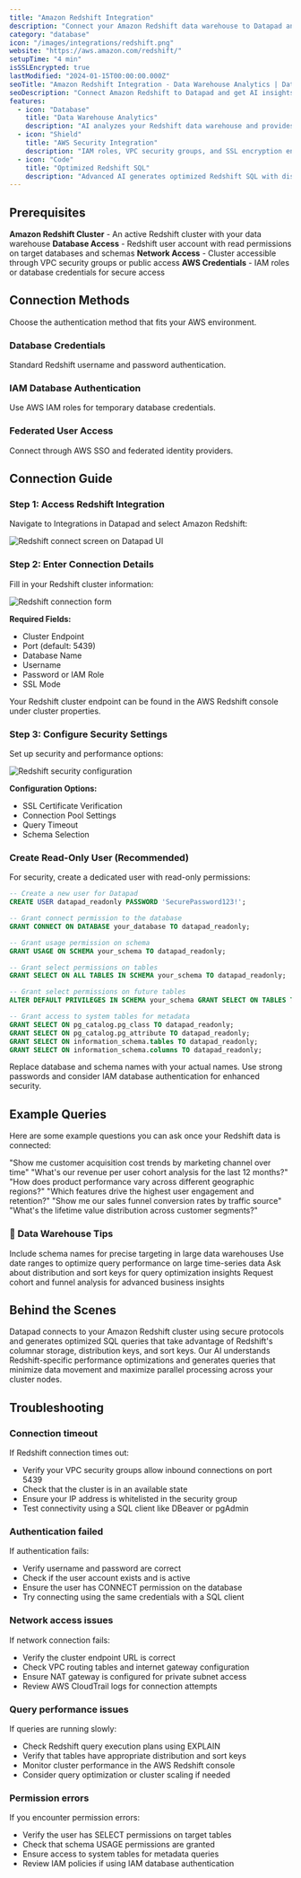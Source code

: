 ```yaml
---
title: "Amazon Redshift Integration"
description: "Connect your Amazon Redshift data warehouse to Datapad and get AI-powered insights that transform analytics into growth acceleration strategies."
category: "database"
icon: "/images/integrations/redshift.png"
website: "https://aws.amazon.com/redshift/"
setupTime: "4 min"
isSSLEncrypted: true
lastModified: "2024-01-15T00:00:00.000Z"
seoTitle: "Amazon Redshift Integration - Data Warehouse Analytics | Datapad"
seoDescription: "Connect Amazon Redshift to Datapad and get AI insights from your data warehouse with natural language queries and automatic optimization."
features:
  - icon: "Database"
    title: "Data Warehouse Analytics"
    description: "AI analyzes your Redshift data warehouse and provides instant insights from massive datasets with optimized columnar storage queries."
  - icon: "Shield"
    title: "AWS Security Integration"
    description: "IAM roles, VPC security groups, and SSL encryption ensure your Redshift data warehouse remains secure and compliant."
  - icon: "Code"
    title: "Optimized Redshift SQL"
    description: "Advanced AI generates optimized Redshift SQL with distribution keys, sort keys, and columnar storage considerations."
---
```


## Prerequisites

<FeatureItem>**Amazon Redshift Cluster** - An active Redshift cluster with your data warehouse</FeatureItem>
<FeatureItem>**Database Access** - Redshift user account with read permissions on target databases and schemas</FeatureItem>
<FeatureItem>**Network Access** - Cluster accessible through VPC security groups or public access</FeatureItem>
<FeatureItem>**AWS Credentials** - IAM roles or database credentials for secure access</FeatureItem>

## Connection Methods

Choose the authentication method that fits your AWS environment.

### Database Credentials
Standard Redshift username and password authentication.

### IAM Database Authentication
Use AWS IAM roles for temporary database credentials.

### Federated User Access
Connect through AWS SSO and federated identity providers.

## Connection Guide

### Step 1: Access Redshift Integration

Navigate to Integrations in Datapad and select Amazon Redshift:

![Redshift connect screen on Datapad UI](/images/docs/redshift-connect.png)

### Step 2: Enter Connection Details

Fill in your Redshift cluster information:

![Redshift connection form](/images/docs/redshift-form.png)

**Required Fields:**
- Cluster Endpoint
- Port (default: 5439)
- Database Name
- Username
- Password or IAM Role
- SSL Mode

<InfoItem>Your Redshift cluster endpoint can be found in the AWS Redshift console under cluster properties.</InfoItem>

### Step 3: Configure Security Settings

Set up security and performance options:

![Redshift security configuration](/images/docs/redshift-security.png)

**Configuration Options:**
- SSL Certificate Verification
- Connection Pool Settings
- Query Timeout
- Schema Selection

### Create Read-Only User (Recommended)

For security, create a dedicated user with read-only permissions:

```sql
-- Create a new user for Datapad
CREATE USER datapad_readonly PASSWORD 'SecurePassword123!';

-- Grant connect permission to the database
GRANT CONNECT ON DATABASE your_database TO datapad_readonly;

-- Grant usage permission on schema
GRANT USAGE ON SCHEMA your_schema TO datapad_readonly;

-- Grant select permissions on tables
GRANT SELECT ON ALL TABLES IN SCHEMA your_schema TO datapad_readonly;

-- Grant select permissions on future tables
ALTER DEFAULT PRIVILEGES IN SCHEMA your_schema GRANT SELECT ON TABLES TO datapad_readonly;

-- Grant access to system tables for metadata
GRANT SELECT ON pg_catalog.pg_class TO datapad_readonly;
GRANT SELECT ON pg_catalog.pg_attribute TO datapad_readonly;
GRANT SELECT ON information_schema.tables TO datapad_readonly;
GRANT SELECT ON information_schema.columns TO datapad_readonly;
```

<WarningItem>Replace database and schema names with your actual names. Use strong passwords and consider IAM database authentication for enhanced security.</WarningItem>

## Example Queries

Here are some example questions you can ask once your Redshift data is connected:

<StepItem>"Show me customer acquisition cost trends by marketing channel over time"</StepItem>
<StepItem>"What's our revenue per user cohort analysis for the last 12 months?"</StepItem>
<StepItem>"How does product performance vary across different geographic regions?"</StepItem>
<StepItem>"Which features drive the highest user engagement and retention?"</StepItem>
<StepItem>"Show me our sales funnel conversion rates by traffic source"</StepItem>
<StepItem>"What's the lifetime value distribution across customer segments?"</StepItem>

### 💬 Data Warehouse Tips

<TipItem>Include schema names for precise targeting in large data warehouses</TipItem>
<TipItem>Use date ranges to optimize query performance on large time-series data</TipItem>
<TipItem>Ask about distribution and sort keys for query optimization insights</TipItem>
<TipItem>Request cohort and funnel analysis for advanced business insights</TipItem>

## Behind the Scenes

Datapad connects to your Amazon Redshift cluster using secure protocols and generates optimized SQL queries that take advantage of Redshift's columnar storage, distribution keys, and sort keys. Our AI understands Redshift-specific performance optimizations and generates queries that minimize data movement and maximize parallel processing across your cluster nodes.

## Troubleshooting

### Connection timeout
If Redshift connection times out:
- Verify your VPC security groups allow inbound connections on port 5439
- Check that the cluster is in an available state
- Ensure your IP address is whitelisted in the security group
- Test connectivity using a SQL client like DBeaver or pgAdmin

### Authentication failed
If authentication fails:
- Verify username and password are correct
- Check if the user account exists and is active
- Ensure the user has CONNECT permission on the database
- Try connecting using the same credentials with a SQL client

### Network access issues
If network connection fails:
- Verify the cluster endpoint URL is correct
- Check VPC routing tables and internet gateway configuration
- Ensure NAT gateway is configured for private subnet access
- Review AWS CloudTrail logs for connection attempts

### Query performance issues
If queries are running slowly:
- Check Redshift query execution plans using EXPLAIN
- Verify that tables have appropriate distribution and sort keys
- Monitor cluster performance in the AWS Redshift console
- Consider query optimization or cluster scaling if needed

### Permission errors
If you encounter permission errors:
- Verify the user has SELECT permissions on target tables
- Check that schema USAGE permissions are granted
- Ensure access to system tables for metadata queries
- Review IAM policies if using IAM database authentication
